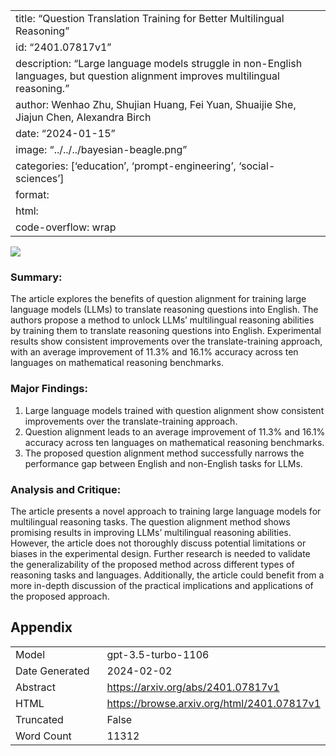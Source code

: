 
---
title: "Question Translation Training for Better Multilingual Reasoning"
id: "2401.07817v1"
description: "Large language models struggle in non-English languages, but question alignment improves multilingual reasoning."
author: Wenhao Zhu, Shujian Huang, Fei Yuan, Shuaijie She, Jiajun Chen, Alexandra Birch
date: "2024-01-15"
image: "../../../bayesian-beagle.png"
categories: ['education', 'prompt-engineering', 'social-sciences']
format:
  html:
    code-overflow: wrap
---

![](None)

### **Summary:**
The article explores the benefits of question alignment for training large language models (LLMs) to translate reasoning questions into English. The authors propose a method to unlock LLMs' multilingual reasoning abilities by training them to translate reasoning questions into English. Experimental results show consistent improvements over the translate-training approach, with an average improvement of 11.3% and 16.1% accuracy across ten languages on mathematical reasoning benchmarks.

### **Major Findings:**
1. Large language models trained with question alignment show consistent improvements over the translate-training approach.
2. Question alignment leads to an average improvement of 11.3% and 16.1% accuracy across ten languages on mathematical reasoning benchmarks.
3. The proposed question alignment method successfully narrows the performance gap between English and non-English tasks for LLMs.

### **Analysis and Critique:**
The article presents a novel approach to training large language models for multilingual reasoning tasks. The question alignment method shows promising results in improving LLMs' multilingual reasoning abilities. However, the article does not thoroughly discuss potential limitations or biases in the experimental design. Further research is needed to validate the generalizability of the proposed method across different types of reasoning tasks and languages. Additionally, the article could benefit from a more in-depth discussion of the practical implications and applications of the proposed approach.

## Appendix

|          |          |
|----------|----------|
| Model     | gpt-3.5-turbo-1106       |
| Date Generated     | 2024-02-02       |
| Abstract | [https://arxiv.org/abs/2401.07817v1](https://arxiv.org/abs/2401.07817v1)        |
| HTML     | [https://browse.arxiv.org/html/2401.07817v1](https://browse.arxiv.org/html/2401.07817v1)       |
| Truncated       | False       |
| Word Count       | 11312       |